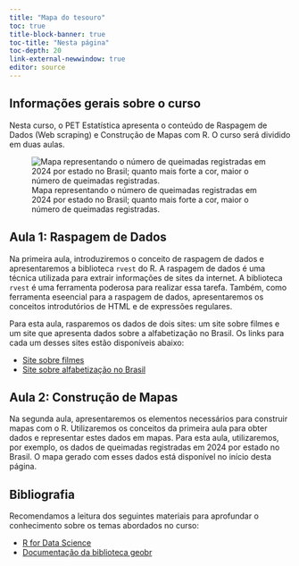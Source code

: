 ```yaml
---
title: "Mapa do tesouro"
toc: true
title-block-banner: true
toc-title: "Nesta página"
toc-depth: 20
link-external-newwindow: true
editor: source
---
```


## Informações gerais sobre o curso

Nesta curso, o PET Estatística apresenta o conteúdo de Raspagem de Dados (Web scraping) e Construção de Mapas com R. O curso será dividido em duas aulas.

![Mapa representando o número de queimadas registradas em 2024 por estado no Brasil; quanto mais forte a cor, maior o número de queimadas registradas.](/mapa_tesouro.png){fig-align="center"}

## Aula 1: Raspagem de Dados

Na primeira aula, introduziremos o conceito de raspagem de dados e apresentaremos a biblioteca `rvest` do R. A raspagem de dados é uma técnica utilizada para extrair informações de sites da internet. A biblioteca `rvest` é uma ferramenta poderosa para realizar essa tarefa. Também, como ferramenta eseencial para a raspagem de dados, apresentaremos os conceitos introdutórios de HTML e de expressões regulares.

Para esta aula, rasparemos os dados de dois sites: um site sobre filmes e um site que apresenta dados sobre a alfabetização no Brasil. Os links para cada um desses sites estão disponíveis abaixo:

- [Site sobre filmes](https://www.nsctotal.com.br/noticias/20-melhores-filmes-todos-os-tempos-ate-2020)
- [Site sobre alfabetização no Brasil](https://pt.wikipedia.org/wiki/Lista_de_unidades_federativas_do_Brasil_por_alfabetiza%C3%A7%C3%A3o#:~:text=A%20unidade%20federativa%20com%20o,Para%C3%ADba%20(86%2C8%25))

## Aula 2: Construção de Mapas

Na segunda aula, apresentaremos os elementos necessários para construir mapas com o R. Utilizaremos os conceitos da primeira aula para obter dados e representar estes dados em mapas. Para esta aula, utilizaremos, por exemplo, os dados de queimadas registradas em 2024 por estado no Brasil. O mapa gerado com esses dados está disponível no início desta página.

## Bibliografia

Recomendamos a leitura dos seguintes materiais para aprofundar o conhecimento sobre os temas abordados no curso:

- [R for Data Science](https://cienciadedatos.github.io/pt-r4ds/webscraping.html)
- [Documentação da biblioteca geobr](https://cran.r-project.org/web/packages/geobr/vignettes/intro_to_geobr.html)
